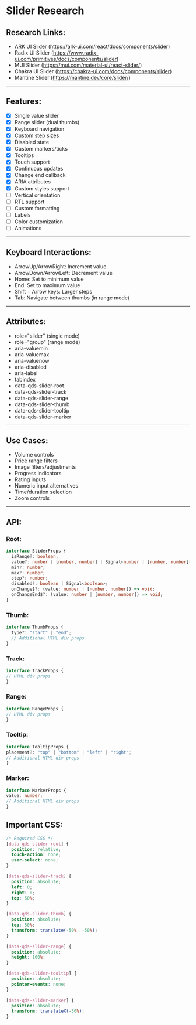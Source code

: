 # Slider Research

## Research Links:
- ARK UI Slider (https://ark-ui.com/react/docs/components/slider)
- Radix UI Slider (https://www.radix-ui.com/primitives/docs/components/slider)
- MUI Slider (https://mui.com/material-ui/react-slider/)
- Chakra UI Slider (https://chakra-ui.com/docs/components/slider)
- Mantine Slider (https://mantine.dev/core/slider/)

---

## Features:
- [x] Single value slider
- [x] Range slider (dual thumbs)
- [x] Keyboard navigation
- [x] Custom step sizes
- [x] Disabled state
- [x] Custom markers/ticks
- [x] Tooltips
- [x] Touch support
- [x] Continuous updates
- [x] Change end callback
- [x] ARIA attributes
- [x] Custom styles support
- [ ] Vertical orientation
- [ ] RTL support
- [ ] Custom formatting
- [ ] Labels
- [ ] Color customization
- [ ] Animations

---

## Keyboard Interactions:
- ArrowUp/ArrowRight: Increment value
- ArrowDown/ArrowLeft: Decrement value
- Home: Set to minimum value
- End: Set to maximum value
- Shift + Arrow keys: Larger steps
- Tab: Navigate between thumbs (in range mode)

---

## Attributes:
- role="slider" (single mode)
- role="group" (range mode)
- aria-valuemin
- aria-valuemax
- aria-valuenow
- aria-disabled
- aria-label
- tabindex
- data-qds-slider-root
- data-qds-slider-track
- data-qds-slider-range
- data-qds-slider-thumb
- data-qds-slider-tooltip
- data-qds-slider-marker

---

## Use Cases:
- Volume controls
- Price range filters
- Image filters/adjustments
- Progress indicators
- Rating inputs
- Numeric input alternatives
- Time/duration selection
- Zoom controls

---

## API:

### Root:
```typescript
interface SliderProps {
  isRange?: boolean;
  value?: number | [number, number] | Signal<number | [number, number]>;
  min?: number;
  max?: number;
  step?: number;
  disabled?: boolean | Signal<boolean>;
  onChange$?: (value: number | [number, number]) => void;
  onChangeEnd$?: (value: number | [number, number]) => void;
}
```

### Thumb:
```typescript
interface ThumbProps {
  type?: "start" | "end";
  // Additional HTML div props
}
```

### Track:
```typescript
interface TrackProps {
// HTML div props
}
```

### Range:
```typescript
interface RangeProps {
// HTML div props
}
```

### Tooltip:
```typescript
interface TooltipProps {
placement?: "top" | "bottom" | "left" | "right";
// Additional HTML div props
}
```

### Marker:

```typescript
interface MarkerProps {
value: number;
// Additional HTML div props
}
```

## Important CSS:

```css
/* Required CSS */
[data-qds-slider-root] {
  position: relative;
  touch-action: none;
  user-select: none;
}

[data-qds-slider-track] {
  position: absolute;
  left: 0;
  right: 0;
  top: 50%;
}

[data-qds-slider-thumb] {
  position: absolute;
  top: 50%;
  transform: translate(-50%, -50%);
}

[data-qds-slider-range] {
  position: absolute;
  height: 100%;
}

[data-qds-slider-tooltip] {
  position: absolute;
  pointer-events: none;
}

[data-qds-slider-marker] {
  position: absolute;
  transform: translateX(-50%);
}
```
